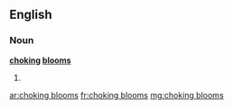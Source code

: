 ==English==

===Noun===
'''[[choking]] [[bloom]]s'''

# {{plural of|[[choking bloom]]}}

[[ar:choking blooms]]
[[fr:choking blooms]]
[[mg:choking blooms]]